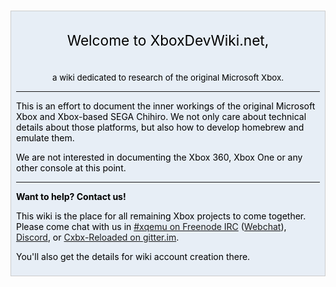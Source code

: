 <div style="background-color:#e7eef6; border: 1px solid #ccc; color:#000; margin-top: 15px; margin-bottom: 10px; padding: 8px; text-align:center;">
<div style="font-size: 162%; border: none; margin: 0; padding:.1em;">Welcome to XboxDevWiki.net,</div>
<div style="font-size: 95%">a wiki dedicated to research of the original Microsoft Xbox.</div>
<div style="text-align:left;">

<hr>

This is an effort to document the inner workings of the original Microsoft Xbox and Xbox-based SEGA Chihiro.
We not only care about technical details about those platforms, but also how to develop homebrew and emulate them.

We are not interested in documenting the Xbox 360, Xbox One or any other console at this point.

<hr>

'''Want to help? Contact us!'''

This wiki is the place for all remaining Xbox projects to come together.
Please come chat with us in [irc://chat.freenode.net/xqemu #xqemu on Freenode IRC] ([http://webchat.freenode.net?channels=%23xqemu Webchat]), [https://discord.gg/WxJPPyz Discord], or [https://gitter.im/Cxbx-Reloaded/Lobby Cxbx-Reloaded on gitter.im].

You'll also get the details for wiki account creation there.
</div>
</div>